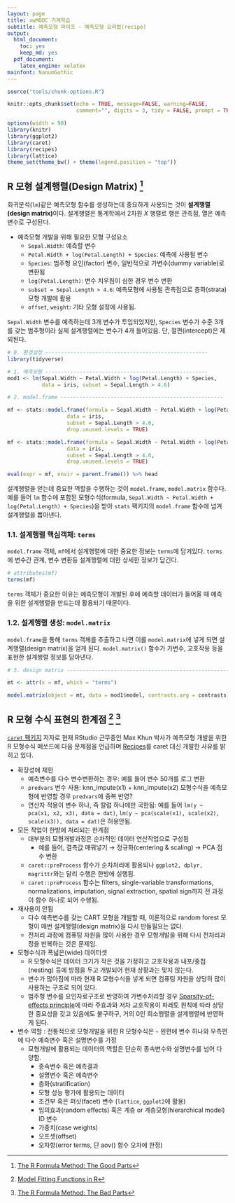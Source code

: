 ```yaml
---
layout: page
title: xwMOOC 기계학습
subtitle: 예측모형 파이프 - 예측모형 요리법(recipe)
output:
  html_document: 
    toc: yes
    keep_md: yes
  pdf_document:
    latex_engine: xelatex
mainfont: NanumGothic
---
```

 
``` r
source("tools/chunk-options.R")

knitr::opts_chunk$set(echo = TRUE, message=FALSE, warning=FALSE,
                      comment="", digits = 3, tidy = FALSE, prompt = TRUE, fig.align = 'center')

options(width = 90)
library(knitr)
library(ggplot2)
library(caret)
library(recipes)
library(lattice)
theme_set(theme_bw() + theme(legend.position = "top"))
```

## R 모형 설계행렬(Design Matrix) [^design-matrix-in-r]

[^design-matrix-in-r]: [The R Formula Method: The Good Parts](https://rviews.rstudio.com/2017/02/01/the-r-formula-method-the-good-parts/)

회귀분석(`lm`)같은 예측모형 함수를 생성하는데 중요하게 사용되는 것이 **설계행렬(design matrix)**이다.
설계행렬은 통계학에서 2차원 $X$ 행렬로 행은 관측점, 열은 예측변수로 구성된다. 

- 예측모형 개발을 위해 필요한 모형 구성요소
    - `Sepal.Width`: 예측할 변수
    - `Petal.Width + log(Petal.Length) + Species`: 예측에 사용될 변수
    - `Species`: 범주형 요인(factor) 변수, 일반적으로 가변수(dummy variable)로 변환됨
    - `log(Petal.Length)`: 변수 치우침이 심한 경우 변수 변환
    - `subset = Sepal.Length > 4.6`: 예측모형에 사용될 관측점으로 층화(strata) 모형 개발에 활용
    - `offset`, `weight`: 기타 모형 설정에 사용됨.

`Sepal.Width` 변수를 예측하는데 3개 변수가 투입되었지만, `Species` 변수가 수준 3개를 갖는 범주형이라 실제 설계행렬에는 변수가 4개 들어있음.
단, 절편(intercept)은 제외된다.


``` r
# 0. 환경설정 ----------------------------------------------------
library(tidyverse)

# 1. 예측모형 ----------------------------------------------------
mod1 <- lm(Sepal.Width ~ Petal.Width + log(Petal.Length) + Species, 
           data = iris, subset = Sepal.Length > 4.6)

# 2. model.frame ----------------------------------------------------

mf <- stats::model.frame(formula = Sepal.Width ~ Petal.Width + log(Petal.Length) + Species, 
                   data = iris, 
                   subset = Sepal.Length > 4.6, 
                   drop.unused.levels = TRUE)

mf <- stats::model.frame(formula = Sepal.Width ~ Petal.Width + log(Petal.Length) + Species, 
                   data = iris, 
                   subset = Sepal.Length > 4.6, 
                   drop.unused.levels = TRUE)

eval(expr = mf, envir = parent.frame()) %>% head
```

설계행렬을 얻는데 중요한 역할을 수행하는 것이 `model.frame`, `model.matrix` 함수다.
예를 들어 `lm` 함수에 포함된 모형수식(formula, `Sepal.Width ~ Petal.Width + log(Petal.Length) + Species`)을 받아 
`stats` 팩키지의 `model.frame` 함수에 넘겨 설계행렬을 뽑아낸다. 

### 1.1. 설계행렬 핵심객체: `terms`

`model.frame` 객체, `mf`에서 설계행렬에 대한 중요한 정보는 `terms`에 담겨있다.
`terms`에 변수간 관계, 변수 변환등 설계행렬에 대한 상세한 정보가 담긴다.

``` r
# attributes(mf)
terms(mf)
```

`terms` 객체가 중요한 이유는 예측모형이 개발된 후에 예측할 데이터가 들어올 때 예측을 위한 설계행렬을 만드는데 활용되기 때문이다.

### 1.2. 설계행렬 생성: `model.matrix`

`model.frame`을 통해 `terms` 객체를 추출하고 나면 이를 `model.matrix`에 넣게 되면 설계행렬(design matrix)을 얻게 된다.
`model.matrix()` 함수가 가변수, 교호작용 등을 표현한 설계행렬 정보를 담아낸다.

``` r
# 3. design matrix ----------------------------------------------------

mt <- attr(x = mf, which = "terms")

model.matrix(object = mt, data = mod1$model, contrasts.arg = contrasts) %>% head
```

## R 모형 수식 표현의 한계점 [^ripley-model-formula] [^max-khun-model-evaluation]

[^ripley-model-formula]: [Model Fitting Functions in R](https://developer.r-project.org/model-fitting-functions.html)

[^max-khun-model-evaluation]: [The R Formula Method: The Bad Parts](https://rviews.rstudio.com/2017/03/01/the-r-formula-method-the-bad-parts/)

[`caret` 팩키지](http://topepo.github.io/caret/index.html) 저자로 현재 RStudio 근무중인 Max Khun 박사가 예측모형 개발을 위한 R 모형수식 메쏘드에 다음 문제점을 언급하며 
[Recipes](https://topepo.github.io/recipes/)를 caret 대신 개발한 사유를 밝히고 있다.

- 확장성에 제한 
    - 예측변수를 다수 변수변환하는 경우: 예를 들어 변수 50개를 로그 변환
    - `predvars` 변수 사용: knn_impute(x1) + knn_impute(x2) 모형수식을 예측모형에 반영할 경우 `predvars`에 중복 반영?
    - 연산자 적용이 변수 하나, 즉 칼럼 하나에만 국한됨: 예를 들어 `lm(y ~ pca(x1, x2, x3), data = dat)`, `lm(y ~ pca(scale(x1), scale(x2), scale(x3)), data = dat)`은 허용안됨.
- 모든 작업이 한방에 처리되는 한계점
    - 대부분의 모형개발과정은 순차적인 데이터 연산작업으로 구성됨
        - 예를 들어, 결측값 매꿔넣기 &rarr; 정규화(centering & scaling) &rarr; PCA 점수 변환
    - `caret::preProcess` 함수가 순차처리에 활용되나 `ggplot2, dplyr, magrittr`와는 달리 수행은 한방에 실행됨.
    -  `caret::preProcess` 함수는 filters, single-variable transformations, normalizations, imputation, signal extraction, spatial sign까지 전 과정이 함수 하나로 되어 수행됨.
- 재사용이 안됨
    - 다수 예측변수를 갖는 CART 모형을 개발할 때, 이론적으로 random forest 모형이 매번 설계행렬(design matrix)을 다시 만들필요는 없다.
    - 전처리 과정에 컴퓨팅 자원을 많이 사용한 경우 모형개발을 위해 다시 전처리과정을 반복하는 것은 문제임.
- 모형수식과 폭넓은(wide) 데이터셋 
    - R 모형수식은 데이터 크기가 작은 것을 가정하고 교호작용과 내포/중첩(nesting) 등에 방점을 두고 개발되어 현재 상황과는 맞지 않는다.
    - 변수가 많아짐에 따라 현재 R 모형수식을 넣게 되면 컴퓨팅 자원을 상당히 많이 사용하는 구조로 되어 있다.
    - 범주형 변수를 요인자료구조로 반영하여 가변수처리할 경우 [Sparsity-of-effects principle](https://en.wikipedia.org/wiki/Sparsity-of-effects_principle)에 따라 주효과와 저차 교호작용이 파레토 원칙에 따라
      상당한 중요성을 갖고 있음에도 불구하구, 거의 0인 희소행렬을 설계행렬에 반영하게 된다.
- 변수 역할 : 전통적으로 모형개발을 위한 R 모형수식은 `~` 왼편에 변수 하나와 우측편에 다수 예측변수 혹은 설명변수를 가정
    - 모형개발에 활용되는 데이터의 역할은 단순히 종속변수와 설명변수를 넘어 다양함.
        - 종속변수 혹은 예측결과
        - 설명변수 혹은 예측변수
        - 층화(stratification)
        - 모형 성능 평가에 활용되는 데이터
        - 조건부 혹은 퍼싯(facet) 변수 (`lattice`, `ggplot2`에 활용)
        - 임의효과(random effects) 혹은 계층 or 계층모형(hierarchical model) ID 변수
        - 가중치(case weights)
        - 오프셋(offset)
        - 오차항(error terms, 단 aov() 함수 오차에 한정)


